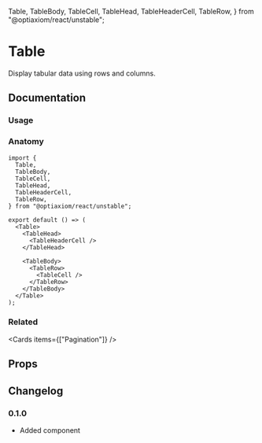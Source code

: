   Table,
  TableBody,
  TableCell,
  TableHead,
  TableHeaderCell,
  TableRow,
} from "@optiaxiom/react/unstable";

# Table

Display tabular data using rows and columns.

## Documentation

### Usage

<Demo component={Usage} />

### Anatomy

```tsx
import {
  Table,
  TableBody,
  TableCell,
  TableHead,
  TableHeaderCell,
  TableRow,
} from "@optiaxiom/react/unstable";

export default () => (
  <Table>
    <TableHead>
      <TableHeaderCell />
    </TableHead>

    <TableBody>
      <TableRow>
        <TableCell />
      </TableRow>
    </TableBody>
  </Table>
);
```

### Related

<Cards items={["Pagination"]} />

## Props

<PropsTable component={Table} />
<PropsTable component={TableHead} />
<PropsTable component={TableHeaderCell} />
<PropsTable component={TableBody} />
<PropsTable component={TableRow} />
<PropsTable component={TableCell} />

## Changelog

### 0.1.0

- Added component
